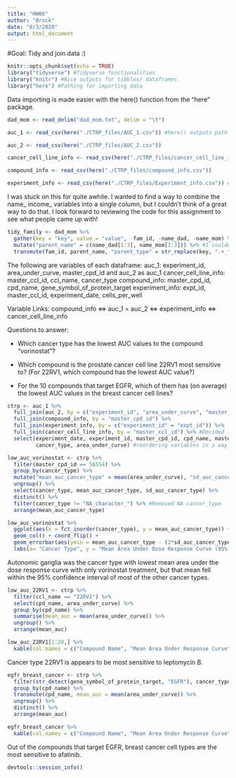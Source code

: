 ```yaml
---
title: "HW06"
author: "Brock"
date: "8/3/2020"
output: html_document
---
```

#Goal: Tidy and join data :)

```r
knitr::opts_chunk$set(echo = TRUE)
library("tidyverse") #Tidyverse functionalities
library("knitr") #Nice outputs for tibbles/ dataframes
library("here") #Pathing for importing data

```

Data importing is made easier with the here() function from the "here" package.

```r
dad_mom <- read_delim("dad_mom.txt", delim = "\t")

auc_1 <- read_csv(here("./CTRP_files/AUC_1.csv")) #here() outputs path of current project directory; improved readability vs "C:/BLAH/BLAH/BLAH/BLAH/etc"

auc_2 <- read_csv(here("./CTRP_files/AUC_2.csv"))

cancer_cell_line_info <- read_csv(here("./CTRP_files/cancer_cell_line_info.csv"))

compound_info <- read_csv(here("./CTRP_files/compound_info.csv"))

experiment_info <- read_csv(here("./CTRP_files/Experiment_info.csv")) #here() is MVP
```

I was stuck on this for quite awhile. I wanted to find a way to combine the name_ income_ variables into a single column, but I couldn't think of a great way to do that. I look forward to reviewing the code for this assignment to see what people came up with!

```r
tidy_family <- dad_mom %>%
  gather(key = "key", value = "value", -fam_id, -name_dad, -name_mom) %>% #Gathers income and names of parents, keeps fam_id separate
  mutate("parent_name" = c(name_dad[1:3], name_mom[1:3])) %>% #I couldn't think of a better way to do this
  transmute(fam_id, parent_name, "parent_type" = str_replace(key, ".+_", ""), "income" = value)
```

The following are variables of each dataframe:
auc_1: experiment_id, area_under_curve, master_cpd_id and 
auc_2 as auc_1
cancer_cell_line_info: master_ccl_id, ccl_name, cancer_type
compound_info: master_cpd_id, cpd_name, gene_symbol_of_protein_target
experiment_info: expt_id, master_ccl_id, experiment_date, cells_per_well

Variable Links:
compound_info <=> auc_1 = auc_2 <=> experiment_info <=> cancer_cell_line_info

Questions to answer:

* Which cancer type has the lowest AUC values to the compound "vorinostat"?

* Which compound is the prostate cancer cell line 22RV1 most sensitive to? (For 22RV1, which compound has the lowest AUC value?)

* For the 10 compounds that target EGFR, which of them has (on average) the lowest AUC values in the breast cancer cell lines?
```r
ctrp <- auc_1 %>%
  full_join(auc_2, by = c("experiment_id", "area_under_curve", "master_cpd_id")) %>%
  full_join(compound_info, by = "master_cpd_id") %>%
  full_join(experiment_info, by = c("experiment_id" = "expt_id")) %>%
  full_join(cancer_cell_line_info, by = "master_ccl_id") %>% #Decided to full_join at each step for maximum amount of data
  select(experiment_date, experiment_id, master_cpd_id, cpd_name, master_ccl_id, gene_symbol_of_protein_target, ccl_name, 
         cancer_type, area_under_curve) #reordering variables in a way that makes sense to me, dropped cells_per_well (equal to 500 in all cases)

```

```r
low_auc_vorinostat <- ctrp %>%
  filter(master_cpd_id == 56554) %>%
  group_by(cancer_type) %>%
  mutate("mean_auc_cancer_type" = mean(area_under_curve), "sd_auc_cancer_type" = sd(area_under_curve)) %>% #I this I could do this with summarise
  ungroup() %>%
  select(cancer_type, mean_auc_cancer_type, sd_auc_cancer_type) %>%
  distinct() %>%
  filter(cancer_type != "NA_character_") %>% #Removed NA cancer_type
  arrange(mean_auc_cancer_type)

low_auc_vorinostat %>% 
  ggplot(aes(x = fct_inorder(cancer_type), y = mean_auc_cancer_type)) +
  geom_col() + coord_flip() +
  geom_errorbar(aes(ymin = mean_auc_cancer_type - (2*sd_auc_cancer_type), ymax = mean_auc_cancer_type + (2*sd_auc_cancer_type))) +
  labs(x= "Cancer Type", y = "Mean Area Under Dose Response Curve (95% CI)", title= "Cancer Type Responses to Vorinostat")
```
Autonomic ganglia was the cancer type with lowest mean area under the dose response curve with only vorinostat treatment, but that mean fell within the 95% confidence interval of most of the other cancer types.
```r
low_auc_22RV1 <- ctrp %>%
  filter(ccl_name == "22RV1") %>%
  select(cpd_name, area_under_curve) %>%
  group_by(cpd_name) %>%
  summarise(mean_auc = mean(area_under_curve)) %>%
  ungroup() %>% 
  arrange(mean_auc)

low_auc_22RV1[1:20,] %>%
  kable(col.names = c("Compound Name", "Mean Area Under Response Curve"), caption = "Compounds with the greatest effect on 22RV1")
```
Cancer type 22RV1 is appears to be most sensitive to leptomycin B.

```r
egfr_breast_cancer <- ctrp %>%
  filter(str_detect(gene_symbol_of_protein_target, "EGFR"), cancer_type %in% "breast") %>%
  group_by(cpd_name) %>%
  transmute(cpd_name, mean_auc = mean(area_under_curve)) %>%
  ungroup() %>%
  distinct() %>%
  arrange(mean_auc)

egfr_breast_cancer %>%
  kable(col.names = c("Compound Name", "Mean Area Under Response Curve"), caption = "Response of Breast Cancers to Compound that Targets EGFR")

```
Out of the compounds that target EGFR, breast cancer cell types are the most sensitive to afatinib.

```r
devtools::session_info()
```